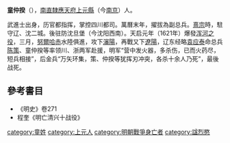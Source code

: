 '''童仲揆'''（{{bd|？||1621年||catIdx=T}}），[[南直隸|南直隸]][[應天府_(明朝)|應天府]][[上元縣|上元縣]]（今[[南京|南京]]）人。

武進士出身，历官都指挥，掌控四川都司。萬曆末年，擢拔為副总兵。[[明熹宗|熹宗]]時，駐守辽、沈二城。後驻防沈旦堡（今沈阳西南）。天启元年（1621年）爆發[[浑河之战_(1621年)|浑河之役]]，三月，[[努爾哈赤|努爾哈赤]]水陸俱進，攻下[[瀋陽|瀋陽]]，再戰又下[[遼陽|遼陽]]，辽东经略[[袁应泰|袁应泰]]命总兵[[陈策|陈策]]、童仲揆等率领川、浙两军赴援，明军“营中发火器，多杀伤，已而火药尽，短兵相接”，后金兵“万矢环集，策、仲揆等犹挥刃冲突，各杀十余人乃死”，最後战死。

== 參考書目 ==
* 《明史》卷271
* 程奎《明亡清兴十战役》

{{萬曆二十六年戊戌科武會試金榜}}

[[category:童姓|category:童姓]]
[[category:上元人|category:上元人]]
[[category:明朝戰爭身亡者|category:明朝戰爭身亡者]]
[[category:諡烈愍|category:諡烈愍]]